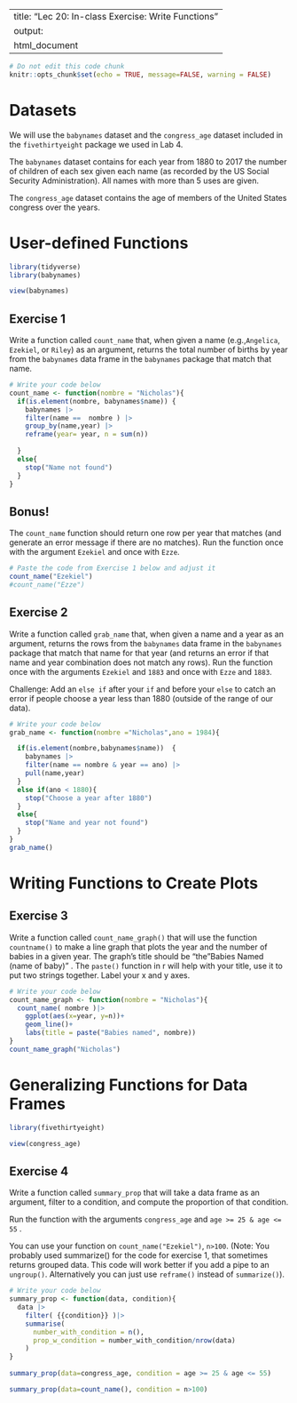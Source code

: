 
---
title: "Lec 20: In-class Exercise: Write Functions"
output:
  html_document
---

```r
# Do not edit this code chunk
knitr::opts_chunk$set(echo = TRUE, message=FALSE, warning = FALSE)
```

# Datasets

We will use the `babynames` dataset and the `congress_age` dataset included in the `fivethirtyeight` package we used in Lab 4.

The `babynames` dataset contains for each year from 1880 to 2017 the number of children of each sex given each name (as recorded by the US Social Security Administration). All names with more than 5 uses are given.

The `congress_age` dataset contains the age of members of the United States congress over the years.

# User-defined Functions

```r
library(tidyverse)
library(babynames)

view(babynames)
```

## Exercise 1

Write a function called `count_name` that, when given a name (e.g.,`Angelica`, `Ezekiel`, or `Riley`) as an argument, returns the total number of births by year from the `babynames` data frame in the `babynames` package that match that name. 

```r
# Write your code below
count_name <- function(nombre = "Nicholas"){
  if(is.element(nombre, babynames$name)) {
    babynames |>
    filter(name ==  nombre ) |>
    group_by(name,year) |>
    reframe(year= year, n = sum(n)) 
      
  }
  else{
    stop("Name not found")
  }
}


```

## Bonus!

The `count_name` function should return one row per year that matches (and generate an error message if there are no matches). Run the function once with the argument `Ezekiel` and once with `Ezze`.

```r
# Paste the code from Exercise 1 below and adjust it
count_name("Ezekiel")
#count_name("Ezze")
```

## Exercise 2

Write a function called `grab_name` that, when given a name and a year as an argument, returns the rows from the `babynames` data frame in the `babynames` package that match that name for that year (and returns an error if that name and year combination does not match any rows). Run the function once with the arguments `Ezekiel` and `1883` and once with `Ezze` and `1883`. 

Challenge: Add an `else if` after your `if` and before your `else` to catch an error if people choose a year less than 1880 (outside of the range of our data). 

```r
# Write your code below
grab_name <- function(nombre ="Nicholas",ano = 1984){

  if(is.element(nombre,babynames$name))  {
    babynames |>
    filter(name == nombre & year == ano) |>
    pull(name,year)
  }
  else if(ano < 1880){
    stop("Choose a year after 1880")
  }
  else{
    stop("Name and year not found")
  }
}
grab_name()

```

# Writing Functions to Create Plots

## Exercise 3

Write a function called `count_name_graph()` that will use the function `countname()` to make a line graph that plots the year and the number of babies in a given year. The graph's title should be "the "Babies Named (name of baby)" . The `paste()` function in r will help with your title, use it to put two strings together. Label your x and y axes. 

```r
# Write your code below
count_name_graph <- function(nombre = "Nicholas"){
  count_name( nombre )|>
    ggplot(aes(x=year, y=n))+
    geom_line()+
    labs(title = paste("Babies named", nombre))
}
count_name_graph("Nicholas")
```

# Generalizing Functions for Data Frames

```r
library(fivethirtyeight)

view(congress_age)
```

## Exercise 4

Write a function called `summary_prop` that will take a data frame as an argument, filter to a condition, and compute the proportion of that condition. 

Run the function with the arguments `congress_age` and `age >= 25 & age <= 55` . 

You can use your function on `count_name("Ezekiel")`, `n>100`. (Note: You probably used summarize() for the code for exercise 1, that sometimes returns grouped data. This code will work better if you add a pipe to an `ungroup()`. Alternatively you can just use `reframe()` instead of `summarize()`).

```r
# Write your code below
summary_prop <- function(data, condition){
  data |> 
    filter( {{condition}} )|>
    summarise(
      number_with_condition = n(),
      prop_w_condition = number_with_condition/nrow(data)
    )
}
  
summary_prop(data=congress_age, condition = age >= 25 & age <= 55)

summary_prop(data=count_name(), condition = n>100)
```
